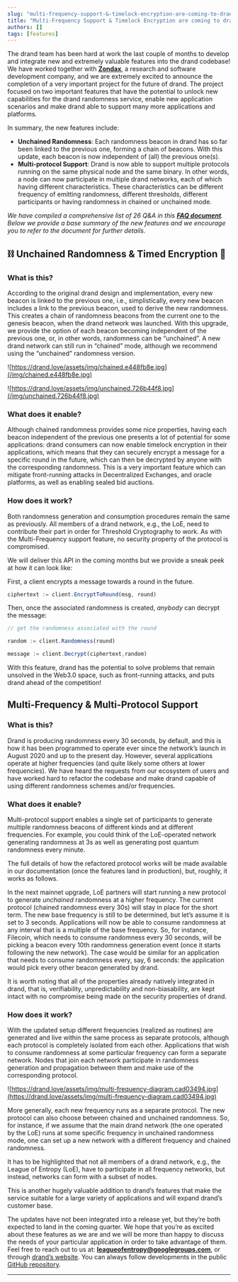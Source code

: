 ```yaml
---
slug: "multi-frequency-support-&-timelock-encryption-are-coming-to-drand"
title: "Multi-Frequency Support & Timelock Encryption are coming to drand!"
authors: []
tags: [features]
---
```


The drand team has been hard at work the last couple of months to develop and integrate new and extremely valuable features into the drand codebase! We have worked together with [**Zondax**](https://zondax.ch/), a research and software development company, and we are extremely excited to announce the completion of a very important project for the future of drand. The project focused on two important features that have the potential to unlock new capabilities for the drand randomness service, enable new application scenarios and make drand able to support many more applications and platforms.

In summary, the new features include:

- **Unchained Randomness**: Each randomness beacon in drand has so far been linked to the previous one, forming a chain of beacons. With this update, each beacon is now independent of (all) the previous one(s).
- **Multi-protocol Support**: Drand is now able to support multiple protocols running on the same physical node and the same binary. In other words, a node can now participate in multiple drand networks, each of which having different characteristics. These characteristics can be different frequency of emitting randomness, different thresholds, different participants or having randomness in chained or unchained mode.

*We have compiled a comprehensive list of 26 Q&A in this [**FAQ document**](https://docs.google.com/document/d/16QJG3Z-Kr0mN6snQz8cm0NnMXpYBpelKyvCf2oo1Zgc/edit?usp=sharing). Below we provide a base summary of the new features and we encourage you to refer to the document for further details.*

## ⛓️ **Unchained Randomness & Timed Encryption** 🔐

### **What is this?**

According to the original drand design and implementation, every new beacon is linked to the previous one, i.e., simplistically, every new beacon includes a link to the previous beacon, used to derive the new randomness. This creates a chain of randomness beacons from the current one to the genesis beacon, when the drand network was launched. With this upgrade, we provide the option of each beacon becoming independent of the previous one, or, in other words, randomness can be “unchained”. A new drand network can still run in “chained” mode, although we recommend using the “unchained” randomness version.

![https://drand.love/assets/img/chained.e448fb8e.jpg](/img/chained.e448fb8e.jpg)

![https://drand.love/assets/img/unchained.726b44f8.jpg](/img/unchained.726b44f8.jpg)

### **What does it enable?**

Although chained randomness provides some nice properties, having each beacon independent of the previous one presents a lot of potential for some applications: drand consumers can now enable timelock encryption in their applications, which means that they can securely encrypt a message for a specific round in the future, which can then be decrypted by anyone with the corresponding randomness. This is a very important feature which can mitigate front-running attacks in Decentralized Exchanges, and oracle platforms, as well as enabling sealed bid auctions.

### **How does it work?**

Both randomness generation and consumption procedures remain the same as previously. All members of a drand network, e.g., the LoE, need to contribute their part in order for Threshold Cryptography to work. As with the Multi-Frequency support feature, no security property of the protocol is compromised.

We will deliver this API in the coming months but we provide a sneak peek at how it can look like:

First, a client encrypts a message towards a round in the future.

```jsx
ciphertext := client.EncryptToRound(msg, round)
```

Then, once the associated randomness is created, *anybody* can decrypt the message:

```jsx
// get the randomness associated with the round

random := client.Randomness(round)

message := client.Decrypt(ciphertext,random)
```

With this feature, drand has the potential to solve problems that remain unsolved in the Web3.0 space, such as front-running attacks, and puts drand ahead of the competition!

## **Multi-Frequency & Multi-Protocol Support**

### **What is this?**

Drand is producing randomness every 30 seconds, by default, and this is how it has been programmed to operate ever since the network’s launch in August 2020 and up to the present day. However, several applications operate at higher frequencies (and quite likely some others at lower frequencies). We have heard the requests from our ecosystem of users and have worked hard to refactor the codebase and make drand capable of using different randomness schemes and/or frequencies.

### **What does it enable?**

Multi-protocol support enables a single set of participants to generate multiple randomness beacons of different kinds and at different frequencies. For example, you could think of the LoE-operated network generating randomness at 3s as well as generating post quantum randomness every minute.

The full details of how the refactored protocol works will be made available in our documentation (once the features land in production), but, roughly, it works as follows.

In the next mainnet upgrade, LoE partners will start running a new protocol to generate *unchained* randomness at a higher frequency. The current protocol (chained randomness every 30s) will stay in place for the short term. The new base frequency is still to be determined, but let’s assume it is set to 3 seconds. Applications will now be able to consume randomness at any interval that is a multiple of the base frequency. So, for instance, Filecoin, which needs to consume randomness every 30 seconds, will be picking a beacon every 10th randomness generation event (once it starts following the new network). The case would be similar for an application that needs to consume randomness every, say, 6 seconds: the application would pick every other beacon generated by drand.

It is worth noting that all of the properties already natively integrated in drand, that is, verifiability, unpredictability and non-biasability, are kept intact with no compromise being made on the security properties of drand.

### **How does it work?**

With the updated setup different frequencies (realized as routines) are generated and live within the same process as separate protocols, although each protocol is completely isolated from each other. Applications that wish to consume randomness at some particular frequency can form a separate network. Nodes that join each network participate in randomness generation and propagation between them and make use of the corresponding protocol.

![https://drand.love/assets/img/multi-frequency-diagram.cad03494.jpg](https://drand.love/assets/img/multi-frequency-diagram.cad03494.jpg)

More generally, each new frequency runs as a separate protocol. The new protocol can also choose between chained and unchained randomness. So, for instance, if we assume that the main drand network (the one operated by the LoE) runs at some specific frequency in unchained randomness mode, one can set up a new network with a different frequency and chained randomness.

It has to be highlighted that not all members of a drand network, e.g., the League of Entropy (LoE), have to participate in all frequency networks, but instead, networks can form with a subset of nodes.

This is another hugely valuable addition to drand’s features that make the service suitable for a large variety of applications and will expand drand’s customer base.

The updates have not been integrated into a release yet, but they’re both expected to land in the coming quarter. We hope that you’re as excited about these features as we are and we will be more than happy to discuss the needs of your particular application in order to take advantage of them. Feel free to reach out to us at: [**leagueofentropy@googlegroups.com**](mailto:leagueofentropy@googlegroups.com), or through [drand’s website](https://drand.love). You can always follow developments in the public [GitHub repository](https://github.com/drand/drand/).

---

